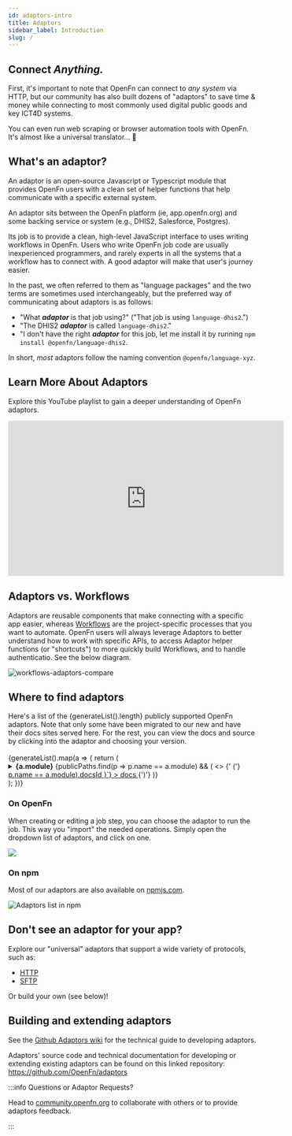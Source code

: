 ```yaml
---
id: adaptors-intro
title: Adaptors
sidebar_label: Introduction
slug: /
---
```



## Connect _Anything._

First, it's important to note that OpenFn can connect to _any system_ via HTTP,
but our community has also built dozens of "adaptors" to save time & money while
connecting to most commonly used digital public goods and key ICT4D systems.

You can even run web scraping or browser automation tools with OpenFn. It's
almost like a universal translator... 🖖

## What's an adaptor?

An adaptor is an open-source Javascript or Typescript module that provides
OpenFn users with a clean set of helper functions that help communicate with a
specific external system.

An adaptor sits between the OpenFn platform (ie, app.openfn.org) and some
backing service or system (e.g., DHIS2, Salesforce, Postgres).

Its job is to provide a clean, high-level JavaScript interface to uses writing
workflows in OpenFn. Users who write OpenFn job code are usually inexperienced
programmers, and rarely experts in all the systems that a workflow has to
connect with. A good adaptor will make that user's journey easier.

In the past, we often referred to them as "language packages" and the two terms
are sometimes used interchangeably, but the preferred way of communicating about
adaptors is as follows:

- "What _**adaptor**_ is that job using?" ("That job is using
  `language-dhis2`.")
- "The DHIS2 _**adaptor**_ is called `language-dhis2`."
- "I don't have the right _**adaptor**_ for this job, let me install it by
  running `npm install @openfn/language-dhis2`.

In short, _most_ adaptors follow the naming convention `@openfn/language-xyz`.

## Learn More About Adaptors

Explore this YouTube playlist to gain a deeper understanding of OpenFn adaptors.

<iframe width="560" height="315" src="https://www.youtube.com/embed/videoseries?si=mnfXiLEM83eUzADd&amp;list=PL1pD3-abjHJ1cSQAoMd_ODCU_AauvyZeL" title="YouTube video player" frameborder="0" allow="accelerometer; autoplay; clipboard-write; encrypted-media; gyroscope; picture-in-picture; web-share" allowfullscreen></iframe>

## Adaptors vs. Workflows

Adaptors are reusable components that make connecting with a specific app
easier, whereas [Workflows](/documentation/get-started/terminology#workflow) are
the project-specific processes that you want to automate. OpenFn users will
always leverage Adaptors to better understand how to work with specific APIs, to
access Adaptor helper functions (or "shortcuts") to more quickly build
Workflows, and to handle authenticatio. See the below diagram.

![workflows-adaptors-compare](/img/workflows-v-adaptors.png)

## Where to find adaptors

<div>
  Here's a list of the {generateList().length} publicly supported OpenFn
  adaptors. Note that only some have been migrated to our new and have their
  docs sites served here. For the rest, you can view the docs and source by
  clicking into the adaptor and choosing your version.
</div>
<br />
<div>
  {generateList().map(a => {
    return (
      <details>
        <summary>
          <b>{a.module}</b>
          {publicPaths.find(p => p.name == a.module) && (
            <>
              {' ('}
              <a
                href={`/adaptors/${
                  publicPaths.find(p => p.name == a.module).docsId
                }`}
              >
                docs
              </a>
              {')'}
            </>
          )}
        </summary>
        {publicPaths.find(p => p.name == a.module) ? (
          <div>
            The current{' '}
            <a
              href={`/adaptors/${
                publicPaths.find(p => p.name == a.module).docsId
              }`}
            >
              API docs
            </a>
            , <a
              href={`/adaptors/${
                publicPaths.find(p => p.name == a.module).changelogId
              }`}
            >
              changelog
            </a>, and <a
              href={`/adaptors/${
                publicPaths.find(p => p.name == a.module).readmeId
              }`}
            >
              developer readme
            </a> for <b>{a.module}</b> are available here. You can view the source
            & documentation via these links:
          </div>
        ) : (
          <div>
            This adaptor hasn't been migrated yet, but it still works just fine
            and you can view the source & documentation via these links:
          </div>
        )}
        <ul>
          {a.versions
            .sort((a, b) => compareVersions(b.version, a.version))
            .map(v => {
              return (
                <li>
                  <a href={v.url} target="_blank">
                    {v.version}
                  </a>{' '}
                </li>
              );
            })}
        </ul>
      </details>
    );
  })}
</div>

<!-- <AdaptorList /> -->

### On OpenFn

When creating or editing a job step, you can choose the adaptor to run the job.
This way you "import" the needed operations. Simply open the dropdown list of
adaptors, and click on one.

<img src="/img/adaptor-picker.webp" />

### On npm

Most of our adaptors are also available on
[npmjs.com](https://www.npmjs.com/search?q=%40openfn).

![Adaptors list in npm](/img/adaptor_npm.png)

## Don't see an adaptor for your app?

Explore our "universal" adaptors that support a wide variety of protocols, such
as:

- [HTTP](/adaptors/packages/http-docs)
- [SFTP](/adaptors/packages/sftp-docs)

Or build your own (see below)!

## Building and extending adaptors

See the [Github Adaptors wiki](https://github.com/OpenFn/adaptors/wiki) for the
technical guide to developing adaptors.

Adaptors' source code and technical documentation for developing or extending
existing adaptors can be found on this linked repository:
https://github.com/OpenFn/adaptors

:::info Questions or Adaptor Requests?

Head to [community.openfn.org](https://community.openfn.org) to collaborate with
others or to provide adaptors feedback.

:::

